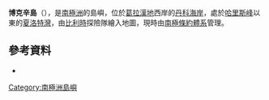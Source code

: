{{Coord|64|35|S|61|41|W|source:GNIS|display=title}}

'''博克辛島'''（{{lang-en|Boxing Island}}），是[[南極洲|南極洲]]的島嶼，位於[[葛拉漢地|葛拉漢地]]西岸的[[丹科海岸|丹科海岸]]，處於[[哈里斯峰|哈里斯峰]]以東的[[夏洛特灣|夏洛特灣]]，由[[比利時|比利時]]探險隊繪入地圖，現時由[[南極條約體系|南極條約體系]]管理。

==參考資料==
* {{usgs-gazetteer|id=1781}}

{{DEFAULTSORT:Boxing Island}}
[[Category:南極洲島嶼|Category:南極洲島嶼]]


{{DancoCoast-geo-stub}}